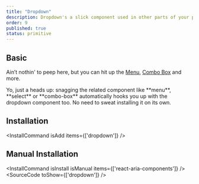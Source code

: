 ```yaml
---
title: "Dropdown"
description: Dropdown's a slick component used in other parts of your project that need dropdown, like menu, select, combo box, and more.
order: 9
published: true
status: primitive
---
```


## Basic
Ain’t nothin' to peep here, but you can hit up the [Menu](/docs/components/collections/menu), [Combo Box](/docs/components/pickers/combo-box) and more.

<Note>
  Yo, just a heads up: snagging the related component like **menu**, **select** or **combo-box** automatically hooks you up with the dropdown component too. No need to sweat installing it on its own.
</Note>

## Installation
<InstallCommand isAdd items={['dropdown']} />

## Manual Installation
<InstallCommand isInstall isManual items={['react-aria-components']} />
<SourceCode toShow={['dropdown']} />
